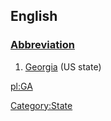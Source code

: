 ==English==
[[Category:State]]
===[[Wiktionary:List of acronyms and abbreviations|Abbreviation]]===
#[[Georgia]] (US state)

[[pl:GA]]